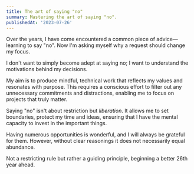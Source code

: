 ```yaml
---
title: The art of saying "no"
summary: Mastering the art of saying "no".
publishedAt: '2023-07-26'
---
```


Over the years, I have come encountered a common piece of advice—learning to say "no". Now I'm asking myself why a request should change my focus.

I don't want to simply become adept at saying no; I want to understand the motivations behind my decisions.

My aim is to produce mindful, technical work that reflects my values and resonates with purpose. This requires a conscious effort to filter out any unnecessary commitments and distractions, enabling me to focus on projects that truly matter.

Saying "no" isn't about restriction but _liberation_. It allows me to set boundaries, protect my time and ideas, ensuring that I have the mental capacity to invest in the important things.

Having numerous opportunities is wonderful, and I will always be grateful for them. However, without clear reasonings it does not necessarily equal abundance.

Not a restricting rule but rather a guiding principle, beginning a better 26th year ahead.
